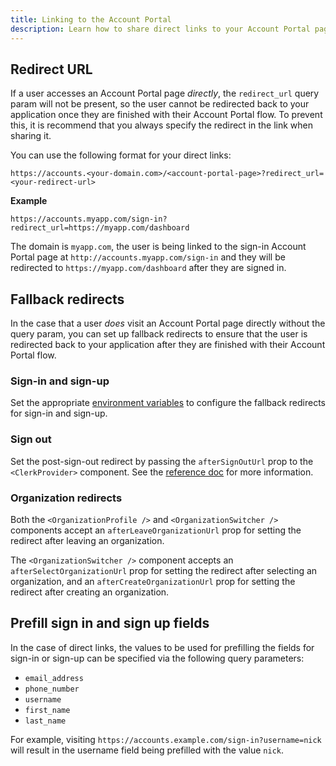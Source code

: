```yaml
---
title: Linking to the Account Portal
description: Learn how to share direct links to your Account Portal pages, and how to set up fallback redirects.
---
```


## Redirect URL

If a user accesses an Account Portal page _directly_, the `redirect_url` query param will not be present, so the user cannot be redirected back to your application once they are finished with their Account Portal flow. To prevent this, it is recommend that you always specify the redirect in the link when sharing it.

You can use the following format for your direct links:

`https://accounts.<your-domain.com>/<account-portal-page>?redirect_url=<your-redirect-url>`

**Example**

`https://accounts.myapp.com/sign-in?redirect_url=https://myapp.com/dashboard`

The domain is `myapp.com`, the user is being linked to the sign-in Account Portal page at `http://accounts.myapp.com/sign-in` and they will be redirected to `https://myapp.com/dashboard` after they are signed in.

## Fallback redirects

In the case that a user _does_ visit an Account Portal page directly without the query param, you can set up fallback redirects to ensure that the user is redirected back to your application after they are finished with their Account Portal flow.

### Sign-in and sign-up

Set the appropriate [environment variables](/docs/deployments/clerk-environment-variables#sign-in-and-sign-up-redirects) to configure the fallback redirects for sign-in and sign-up.

### Sign out

Set the post-sign-out redirect by passing the `afterSignOutUrl` prop to the `<ClerkProvider>` component. See the [reference doc](/docs/components/clerk-provider) for more information.

### Organization redirects

Both the `<OrganizationProfile />` and `<OrganizationSwitcher />` components accept an `afterLeaveOrganizationUrl` prop for setting the redirect after leaving an organization.

The `<OrganizationSwitcher />` component accepts an `afterSelectOrganizationUrl` prop for setting the redirect after selecting an organization, and an `afterCreateOrganizationUrl` prop for setting the redirect after creating an organization.

## Prefill sign in and sign up fields

In the case of direct links, the values to be used for prefilling the fields for sign-in or sign-up can be specified via the following query parameters:

- `email_address`
- `phone_number`
- `username`
- `first_name`
- `last_name`

For example, visiting `https://accounts.example.com/sign-in?username=nick` will result in the username field being prefilled with the value `nick`.
